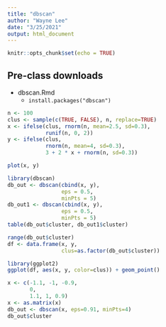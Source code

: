 ```yaml
---
title: "dbscan"
author: "Wayne Lee"
date: "3/25/2021"
output: html_document
---
```


```r
knitr::opts_chunk$set(echo = TRUE)
```

## Pre-class downloads

- dbscan.Rmd
  - `install.packages("dbscan")`

```r
n <- 100
clus <- sample(c(TRUE, FALSE), n, replace=TRUE)
x <- ifelse(clus, rnorm(n, mean=2.5, sd=0.3),
            runif(n, 0, 2))
y <- ifelse(clus,
            rnorm(n, mean=4, sd=0.3),
            3 + 2 * x + rnorm(n, sd=0.3))

plot(x, y)

library(dbscan)
db_out <- dbscan(cbind(x, y),
                 eps = 0.5,
                 minPts = 5)
db_out1 <- dbscan(cbind(x, y),
                 eps = 0.5,
                 minPts = 5)
table(db_out$cluster, db_out1$cluster)

range(db_out$cluster)
df <- data.frame(x, y,
                 clus=as.factor(db_out$cluster))

library(ggplot2)
ggplot(df, aes(x, y, color=clus)) + geom_point()

```

```r
x <- c(-1.1, -1, -0.9,
       0,
       1.1, 1, 0.9)
x <- as.matrix(x)
db_out <- dbscan(x, eps=0.91, minPts=4)
db_out$cluster
```
